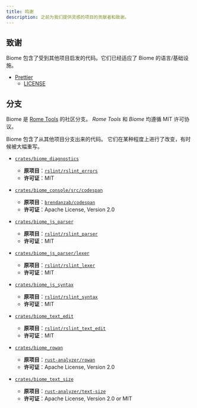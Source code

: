 ```yaml
---
title: 鸣谢
description: 之前为我们提供灵感的项目的贡献者和致谢。
---
```



<Contributors />

## 致谢

Biome 包含了受到其他项目启发的代码。它们已经适应了 Biome 的语言/基础设施。

- [Prettier](https://github.com/prettier/prettier/)
  - [LICENSE](https://github.com/biomejs/biome/blob/main/crates/biome_js_formatter/LICENSE)

## 分支
Biome 是 [Rome Tools](https://github.com/biomejs/biome/) 的社区分支。
_Rome Tools_ 和 _Biome_ 均遵循 MIT 许可协议。

Biome 包含了从其他项目分支出来的代码。
它们在某种程度上进行了改变，有时候被大幅重写。

- [`crates/biome_diagnostics`](https://github.com/biomejs/biome/tree/main/crates/biome_diagnostics)

  - **原项目**：[`rslint/rslint_errors`](https://github.com/rslint/rslint/tree/master/crates/rslint_errors)
  - **许可证**：MIT

- [`crates/biome_console/src/codespan`](https://github.com/biomejs/biome/tree/main/crates/biome_console/src/codespan)

  - **原项目**：[`brendanzab/codespan`](https://github.com/brendanzab/codespan)
  - **许可证**：Apache License, Version 2.0

- [`crates/biome_js_parser`](https://github.com/biomejs/biome/tree/main/crates/biome_js_parser)

  - **原项目**：[`rslint/rslint_parser`](https://github.com/rslint/rslint/tree/master/crates/rslint_parser)
  - **许可证**：MIT

- [`crates/biome_js_parser/lexer`](https://github.com/biomejs/biome/tree/main/crates/biome_js_parser/src/lexer)

  - **原项目**：[`rslint/rslint_lexer`](https://github.com/rslint/rslint/tree/master/crates/rslint_lexer)
  - **许可证**：MIT

- [`crates/biome_js_syntax`](https://github.com/biomejs/biome/tree/main/crates/biome_js_syntax)

  - **原项目**：[`rslint/rslint_syntax`](https://github.com/rslint/rslint/tree/master/crates/rslint_syntax)
  - **许可证**：MIT

- [`crates/biome_text_edit`](https://github.com/biomejs/biome/tree/main/crates/biome_text_edit)

  - **原项目**：[`rslint/rslint_text_edit`](https://github.com/rslint/rslint/tree/master/crates/rslint_text_edit)
  - **许可证**：MIT

- [`crates/biome_rowan`](https://github.com/biomejs/biome/tree/main/crates/biome_rowan)

  - **原项目**：[`rust-analyzer/rowan`](https://github.com/rust-analyzer/rowan)
  - **许可证**：Apache License, Version 2.0

- [`crates/biome_text_size`](https://github.com/biomejs/biome/tree/main/crates/biome_text_size)

  - **原项目**：[`rust-analyzer/text-size`](https://github.com/rust-analyzer/text-size)
  - **许可证**：Apache License, Version 2.0 or MIT
